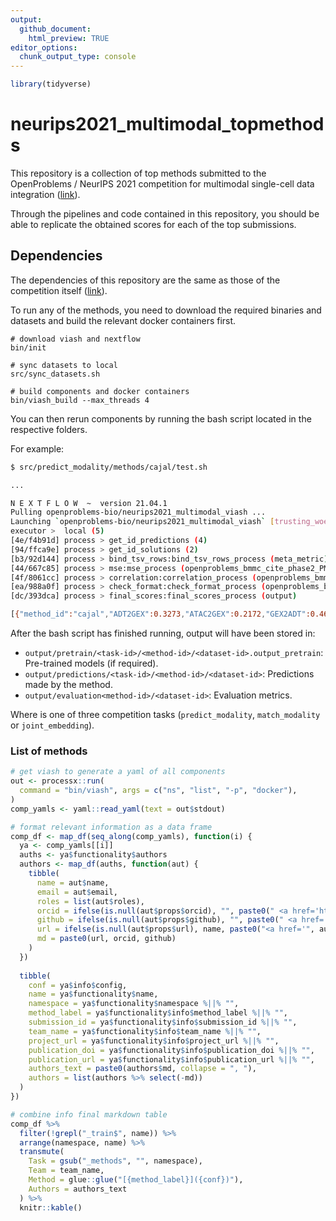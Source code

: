 ```yaml
---
output:
  github_document:
    html_preview: TRUE
editor_options: 
  chunk_output_type: console
---
```


<!-- README.md is generated from README.Rmd. Please edit that file -->

```r
library(tidyverse)
```
# neurips2021_multimodal_topmethods

This repository is a collection of top methods submitted to the OpenProblems / NeurIPS 2021 competition for multimodal single-cell data integration ([link](https://openproblems.bio/neurips_2021/)).

Through the pipelines and code contained in this repository, you should be able to replicate the obtained scores for each of the top submissions.

## Dependencies

The dependencies of this repository are the same as those of the competition itself ([link](https://openproblems.bio/neurips_docs/submission/quickstart/#2-configure-your-local-environment)).

To run any of the methods, you need to download the required binaries and datasets and build the relevant docker containers first.
```
# download viash and nextflow
bin/init

# sync datasets to local
src/sync_datasets.sh

# build components and docker containers
bin/viash_build --max_threads 4
```

You can then rerun components by running the bash script located in the respective folders.

For example:

```bash
$ src/predict_modality/methods/cajal/test.sh

...

N E X T F L O W  ~  version 21.04.1
Pulling openproblems-bio/neurips2021_multimodal_viash ...
Launching `openproblems-bio/neurips2021_multimodal_viash` [trusting_woese] - revision: a28e0c22c5 [1.4.0]
executor >  local (5)
[4e/f4b91d] process > get_id_predictions (4)                                                            [100%] 4 of 4, cached: 3 ✔
[94/ffca9e] process > get_id_solutions (2)                                                              [100%] 4 of 4, cached: 4 ✔
[b3/92d144] process > bind_tsv_rows:bind_tsv_rows_process (meta_metric)                                 [100%] 1 of 1, cached: 1 ✔
[44/667c85] process > mse:mse_process (openproblems_bmmc_cite_phase2_PM_gex2adt)                        [100%] 4 of 4, cached: 3 ✔
[4f/8061cc] process > correlation:correlation_process (openproblems_bmmc_cite_phase2_PM_gex2adt)        [100%] 4 of 4, cached: 3 ✔
[ea/988a0f] process > check_format:check_format_process (openproblems_bmmc_cite_phase2_PM_gex2adt)      [100%] 4 of 4, cached: 3 ✔
[dc/393dca] process > final_scores:final_scores_process (output)                                        [100%] 1 of 1 ✔

[{"method_id":"cajal","ADT2GEX":0.3273,"ATAC2GEX":0.2172,"GEX2ADT":0.4613,"GEX2ATAC":0.178,"Overall":0.2959}]
```

After the bash script has finished running, output will have been stored in:

* `output/pretrain/<task-id>/<method-id>/<dataset-id>.output_pretrain`: Pre-trained models (if required).
* `output/predictions/<task-id>/<method-id>/<dataset-id>`: Predictions made by the method.
* `output/evaluation<method-id>/<dataset-id>`: Evaluation metrics.

Where <task-id> is one of three competition tasks (`predict_modality`, `match_modality` or `joint_embedding`).

### List of methods

```r
# get viash to generate a yaml of all components
out <- processx::run(
  command = "bin/viash", args = c("ns", "list", "-p", "docker"),
)
comp_yamls <- yaml::read_yaml(text = out$stdout)
```

```r
# format relevant information as a data frame
comp_df <- map_df(seq_along(comp_yamls), function(i) {
  ya <- comp_yamls[[i]]
  auths <- ya$functionality$authors
  authors <- map_df(auths, function(aut) {
    tibble(
      name = aut$name,
      email = aut$email,
      roles = list(aut$roles),
      orcid = ifelse(is.null(aut$props$orcid), "", paste0(" <a href='https://orcid.org/", aut$props$orcid, "'><img src='resources/orcid_id.svg' height='16'></a>")),
      github = ifelse(is.null(aut$props$github), "", paste0(" <a href='https://github.com/", aut$author$github, "'><img src='resources/github_mark.svg' height='16'></a>")),
      url = ifelse(is.null(aut$props$url), name, paste0("<a href='", aut$props$url, "'>", name, "</a>")), 
      md = paste0(url, orcid, github)
    )
  })
  
  tibble(
    conf = ya$info$config,
    name = ya$functionality$name,
    namespace = ya$functionality$namespace %||% "",
    method_label = ya$functionality$info$method_label %||% "",
    submission_id = ya$functionality$info$submission_id %||% "",
    team_name = ya$functionality$info$team_name %||% "",
    project_url = ya$functionality$info$project_url %||% "",
    publication_doi = ya$functionality$info$publication_doi %||% "",
    publication_url = ya$functionality$info$publication_url %||% "",
    authors_text = paste0(authors$md, collapse = ", "),
    authors = list(authors %>% select(-md))
  )
})

```

```r
# combine info final markdown table
comp_df %>% 
  filter(!grepl("_train$", name)) %>%
  arrange(namespace, name) %>% 
  transmute(
    Task = gsub("_methods", "", namespace),
    Team = team_name,
    Method = glue::glue("[{method_label}]({conf})"),
    Authors = authors_text
  ) %>% 
  knitr::kable()
```